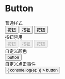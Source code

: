 # Button

<div className="title">普通样式</div>
<CodeBlock line={'5-7'}>
  <Button type="primary">按钮</Button>
  <Button>按钮</Button>
  <Button type="text">按钮</Button>
</CodeBlock>

<div className="title">按钮禁用</div>
<CodeBlock line={'5-11'}>
  <Button type="primary" disabled>
    按钮
  </Button>
  <Button disabled>按钮</Button>
  <Button type="text" disabled>
    按钮
  </Button>
</CodeBlock>

<div className="title">自定义颜色</div>
<CodeBlock line={'5-11'}>
  <Button
    style={{
      '--button-background-color': 'rgb(233, 233, 15)'
    }}
  >
    button
  </Button>
</CodeBlock>

<div className="title">自定义点击事件</div>
<CodeBlock line={'5-11'}>
  <Button
    onClick={(e) => {
      console.log(e);
    }}
  >
    button
  </Button>
</CodeBlock>
